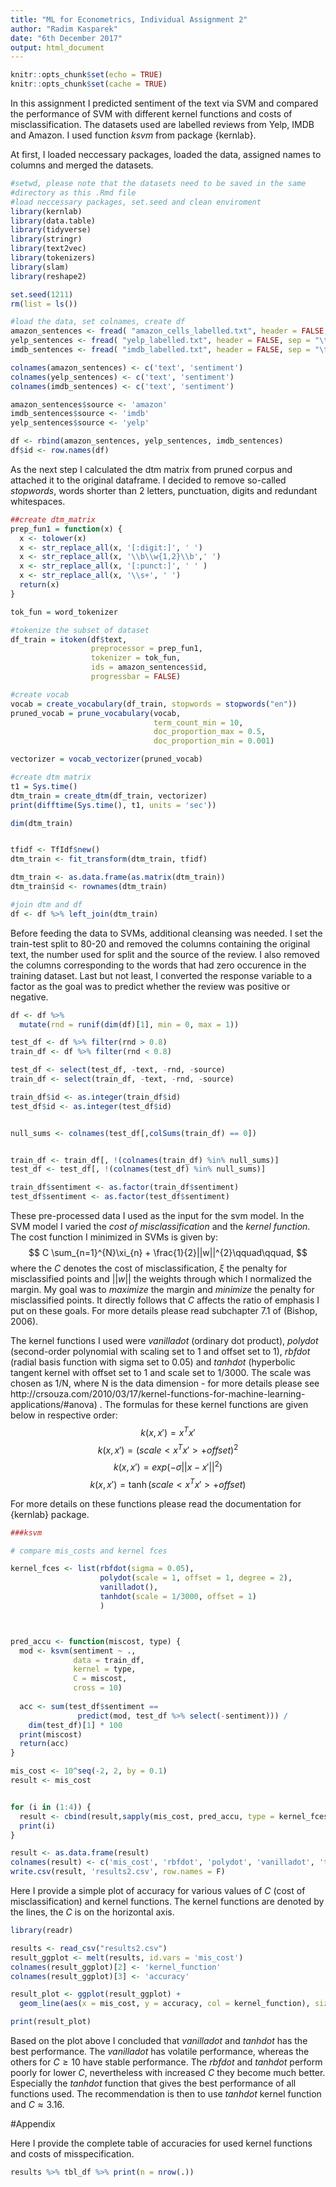 ```yaml
---
title: "ML for Econometrics, Individual Assignment 2"
author: "Radim Kasparek"
date: "6th December 2017"
output: html_document
---
```


```r
knitr::opts_chunk$set(echo = TRUE)
knitr::opts_chunk$set(cache = TRUE)
```

In this assignment I predicted sentiment of the text via SVM and compared the performance of SVM with different kernel functions and costs of misclassification. The datasets used are labelled reviews from Yelp, IMDB and Amazon. I used function *ksvm* from package {kernlab}.

At first, I loaded neccessary packages, loaded the data, assigned names to columns and merged the datasets.


```r
#setwd, please note that the datasets need to be saved in the same
#directory as this .Rmd file
#load neccessary packages, set.seed and clean enviroment
library(kernlab)
library(data.table)
library(tidyverse)
library(stringr)
library(text2vec)
library(tokenizers)
library(slam)
library(reshape2)

set.seed(1211)
rm(list = ls())

#load the data, set colnames, create df
amazon_sentences <- fread( "amazon_cells_labelled.txt", header = FALSE, sep = "\t")
yelp_sentences <- fread( "yelp_labelled.txt", header = FALSE, sep = "\t")
imdb_sentences <- fread( "imdb_labelled.txt", header = FALSE, sep = "\t")

colnames(amazon_sentences) <- c('text', 'sentiment')
colnames(yelp_sentences) <- c('text', 'sentiment')
colnames(imdb_sentences) <- c('text', 'sentiment')

amazon_sentences$source <- 'amazon'
imdb_sentences$source <- 'imdb'
yelp_sentences$source <- 'yelp'

df <- rbind(amazon_sentences, yelp_sentences, imdb_sentences)
df$id <- row.names(df) 
```

As the next step I calculated the dtm matrix from pruned corpus and attached it to the original dataframe. I decided to remove so-called *stopwords*, words shorter than 2 letters, punctuation, digits and redundant whitespaces.

```r
##create dtm_matrix
prep_fun1 = function(x) {
  x <- tolower(x)
  x <- str_replace_all(x, '[:digit:]', ' ')
  x <- str_replace_all(x, '\\b\\w{1,2}\\b',' ')
  x <- str_replace_all(x, '[:punct:]', ' ' )
  x <- str_replace_all(x, '\\s+', ' ')
  return(x)
}

tok_fun = word_tokenizer

#tokenize the subset of dataset
df_train = itoken(df$text, 
                  preprocessor = prep_fun1, 
                  tokenizer = tok_fun, 
                  ids = amazon_sentences$id, 
                  progressbar = FALSE)

#create vocab
vocab = create_vocabulary(df_train, stopwords = stopwords("en"))
pruned_vocab = prune_vocabulary(vocab, 
                                term_count_min = 10, 
                                doc_proportion_max = 0.5,
                                doc_proportion_min = 0.001)

vectorizer = vocab_vectorizer(pruned_vocab)

#create dtm matrix
t1 = Sys.time()
dtm_train = create_dtm(df_train, vectorizer)
print(difftime(Sys.time(), t1, units = 'sec'))

dim(dtm_train)


tfidf <- TfIdf$new()
dtm_train <- fit_transform(dtm_train, tfidf)

dtm_train <- as.data.frame(as.matrix(dtm_train))
dtm_train$id <- rownames(dtm_train)

#join dtm and df
df <- df %>% left_join(dtm_train)
```

Before feeding the data to SVMs, additional cleansing was needed. I set the train-test split to 80-20 and removed the columns containing the original text, the number used for split and the source of the review. I also removed the columns corresponding to the words that had zero occurence in the training dataset. Last but not least, I converted the response variable to a factor as the goal was to predict whether the review was positive or negative.

```r
df <- df %>%
  mutate(rnd = runif(dim(df)[1], min = 0, max = 1))

test_df <- df %>% filter(rnd > 0.8)
train_df <- df %>% filter(rnd < 0.8)

test_df <- select(test_df, -text, -rnd, -source)
train_df <- select(train_df, -text, -rnd, -source)

train_df$id <- as.integer(train_df$id)
test_df$id <- as.integer(test_df$id)


null_sums <- colnames(test_df[,colSums(train_df) == 0])


train_df <- train_df[, !(colnames(train_df) %in% null_sums)]
test_df <- test_df[, !(colnames(test_df) %in% null_sums)]

train_df$sentiment <- as.factor(train_df$sentiment)
test_df$sentiment <- as.factor(test_df$sentiment)
```


These pre-processed data I used as the input for the svm model. In the SVM model I varied the *cost of misclassification* and the *kernel function*. The cost function I minimized in SVMs is given by: 
$$ C \sum_{n=1}^{N}\xi_{n} + \frac{1}{2}||w||^{2}\qquad\qquad, $$ where the $C$ denotes the cost of misclassification, $\xi$ the penalty for misclassified points and $||w||$ the weights through which I normalized the margin. My goal was to *maximize* the margin and *minimize* the penalty for misclassified points. It directly follows that $C$ affects the ratio of emphasis I put on these goals. For more details please read subchapter 7.1 of (Bishop, 2006).

The kernel functions I used were *vanilladot* (ordinary dot product), *polydot* (second-order polynomial with scaling set to 1 and offset set to 1), *rbfdot* (radial basis function with sigma set to 0.05) and *tanhdot* (hyperbolic tangent kernel with offset set to 1 and scale set to 1/3000. The scale was chosen as 1/N, where N is the data dimension - for more details please see http://crsouza.com/2010/03/17/kernel-functions-for-machine-learning-applications/#anova) . The formulas for these kernel functions are given below in respective order: 
$$k(x,x') = x^{T}x'$$
$$k(x,x') = (scale<x^{T}x'> + offset) ^ {2}$$
$$k(x,x') = exp(-\sigma||x - x'||^{2})$$
$$k(x,x') = \tanh(scale<x^{T}x'> + offset)$$

For more details on these functions please read the documentation for {kernlab} package.

```r
###ksvm

# compare mis_costs and kernel fces

kernel_fces <- list(rbfdot(sigma = 0.05),
                    polydot(scale = 1, offset = 1, degree = 2),
                    vanilladot(),
                    tanhdot(scale = 1/3000, offset = 1)
                    )



pred_accu <- function(miscost, type) {
  mod <- ksvm(sentiment ~ .,
              data = train_df,
              kernel = type,
              C = miscost,
              cross = 10)
  
  acc <- sum(test_df$sentiment == 
               predict(mod, test_df %>% select(-sentiment))) /
    dim(test_df)[1] * 100
  print(miscost)
  return(acc)
}

mis_cost <- 10^seq(-2, 2, by = 0.1)
result <- mis_cost


for (i in (1:4)) {
  result <- cbind(result,sapply(mis_cost, pred_accu, type = kernel_fces[[i]]))
  print(i)
}

result <- as.data.frame(result)
colnames(result) <- c('mis_cost', 'rbfdot', 'polydot', 'vanilladot', 'tanhdot')
write.csv(result, 'results2.csv', row.names = F)
```

Here I provide a simple plot of accuracy for various values of $C$ (cost of misclassification) and kernel functions. The kernel functions are denoted by the lines, the $C$ is on the horizontal axis.
```r
library(readr)

results <- read_csv("results2.csv")
result_ggplot <- melt(results, id.vars = 'mis_cost')
colnames(result_ggplot)[2] <- 'kernel_function'
colnames(result_ggplot)[3] <- 'accuracy'

result_plot <- ggplot(result_ggplot) +
  geom_line(aes(x = mis_cost, y = accuracy, col = kernel_function), size = 1)

print(result_plot)

```

Based on the plot above I concluded that *vanilladot* and *tanhdot* has the best performance. The *vanilladot* has volatile performance, whereas the others for $C \geq 10$ have stable performance. The *rbfdot* and *tanhdot* perform poorly for lower $C$, nevertheless with increased $C$ they become much better. Especially the *tanhdot* function that gives the best performance of all functions used. The recommendation is then to use *tanhdot* kernel function and $C \approx 3.16$.


#Appendix

Here I provide the complete table of accuracies for used kernel functions and costs of misspecification.
```r
results %>% tbl_df %>% print(n = nrow(.))
```